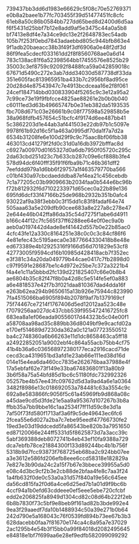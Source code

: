 739437bb3dd6d1983e66629c5f08c70e52769371
e0b8a2baee1b77fc703455f39d51477451fc8cfc
61eb8a50c86b0584bb727dd65bed8d2400d6d5aa
f6f5431d25bbf7b12e8add9af5e3475c44a0a5b8
bf7413e8df4e7a34ce9dc13e2f2648783ec54adb
105b7f253f0ebd7843adaebbd805c944bfb863e4
9f1adb20baeacc38b3f49f3df6906a0e48f2df3d
86f9fea5cdecf033161dd2f8f8560768ae0a6d14
783c138ac81f6a52398564bb17455576e8525b29
35003c3ef8759c92092f8488fca59a042859018c
67671d5490c272e3ab7ddd34030d587738df33da
351e605fac813965951ba433b7c2956bf8ad95ce
20d28d4e87543947c7e4913bcdceaa16e2f8f061
24cef184714bbd030833904f5265c9c3e12a95a2
7c99ce73e19f9fbfcce4825ae88261e2b0b0b040
c60111ed3d63b49665747b0e31eb382da5193535
fbc708d671c03e26661b9c08f77598a529858b5e
38a968fdfb457654c51bcfc4f9174d6ee487bb41
5c3862203d1e44ab3af441503e22db97b1c5097e
9978f61b92d16c5f1a463a0995df70da1f7a7d2a
6534b31208fe6e100d29f9c9c75aac8bf06fbb38
463013cd41279f2fd0c31d0a16db3972bfffac8d
c6927a00970d0165327d0a6db7950f05720c295c
2da63cbd251d23c7b633cb287c09e6cf888b3fe4
578d94dc6f40fff35f91f6fba9b71c46b361dff2
7eefddd979a1d6bb6f29757a1f463579770ba566
c01bf430a97cbcdaedddba87ef4ea21c456cebdb
7c1a77205c03b9909663b2034faa0b544e6bc96b
f72b812932f6d7102233971d65cec0a22b89e136
695fd6dcf33f47166b25de968b2932b351b0afc4
93022af9a38f3ebb0c3f15dd1c83f8fadaf64e74
505aaa63a5e209dfb90cee683a8e227a8c278e47
2e644e46b042ffa86da35c54d7275f1abe6d4911
b166c44f12c7fc565f37ff6288ee64e0f0ec9a0b
aeb0a0197442d4ade8ef41442d557b0e22b85ac0
4cfc43fe12a330c8164251e38c0c0c3c84cf86f6
4e81efec43c5195aeca0e3877664330418b8e48e
ed673389e4b12925316f9166d56d701829e53cf8
42773005f9594cd16b10985d428418acb7f352ec
e3f381c34a20da049779b44cae0417c7fb2898d0
c97f9591e28687be1c4d972e25be7c372a3221b4
f4a4e1c11a5bbbd2fc139d221825407c66e0b8b4
ae6804b35c82f47f8b0a42d8c5e514fe5ef0a883
a6e4818537e42f7b3f021daa810367dad4dda16f
e263b62ea294b9650615a13b926e75944c823990
7fa4515066ba6905f894b2078f9af7b1379169cf
75f74467ce7214f1767406d5ed12012aa523c48e
f7079256aa027dc437cbb539f955472416725fc8
683ea8a1ef06eada90556017d44323b5c04e00f1
a58708aa98ad35c889bb36d8049bf9e9cacfd02a
e170ef514689d7230da362a0c121a07723550512
ba4c2748360a6b66263e11d1dc8658463ca5ff18
a24922852051a9002ebf4c864a55acb75bb4cf75
41b4b36a6c036568972380177eca2916cacd71de
cecd3ca4319651bd3afd1e23ab66e111ed38d16d
014e15e4ea6da460cc7835e262676baa37988e4f
17a5ebfaf62e73f149e33ba674836801f13a80b9
3b6f58a75a54bfd85d1bc6c51180fdc732992326
05257be4b57ee43fc09762d5d3a9ad4a6e1a0364
3482f8986e13c018692053a784481c63a3554c9c
692a8e583866fc9056f5c61a45969fb9d868a08c
a45dae9cd5d3fde21e5aa9a95367d107267b3b8a
ffbb35a7bb9bbe16c1aa2534f7ff11d59c8e3d1a
7af50f73fd580f1713af3a6f9c5de49643ec6fc6
2fcea55e6d027a2ba7c7ebe95eedf47766730fe2
19ed3e03d19ddcedd5fa86543be820b3a7951650
ed87120066e244ff5331d5f8625873d7a3acc39c
5abf369388deb8072741b4eb43ef10fa9388a729
dca7ebfb78ce21884300f133d89244bc4b1b756f
5318b9d7fcc93873f768725eb68ba2c924bb07ee
a3e3612e586fd206efb8eee6ccd58318e182829a
7e827e3b90da24c2a15f7b67e3bbece39955a5d0
e08c4d3bc9cf2b3e2cb88de2bfaa4fe8c7aa3f24
1a4fb632f0de0c53a0a31d57f840a19e56c645ee
da56cd815fa2f0d6a4ce6d25ed7b1a01d9f9bc6b
4ccf94a1b0efd63cddeee0ef5eee5ebe720cfcbf
edd2e206825fa8949d1304cd82c08d64b222f2eb
6b8b7830f73c5bf9e8beb9f161ad82b3bde992e4
9ea3f29aaedf7da10b1488934c50a39e271b0b64
242d790e5a168043c76f0539fd894b73ee67b3b3
628dacebb0faa7f81670e174ca4c8a95a7e37029
2ac1295b4e54b3f15bb0a99f84018d2082495645
e84818e1bf7f699aa6e28ef9edfb582099099292
